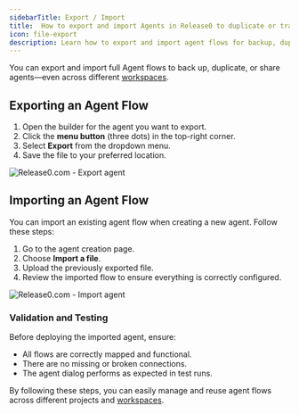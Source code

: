 ```yaml
---
sidebarTitle: Export / Import
title:  How to export and import Agents in Release0 to duplicate or transfer chatbot agent configurations
icon: file-export
description: Learn how to export and import agent flows for backup, duplication, or sharing across workspaces in Release0. This guide covers the steps to export an agent flow and import it into a new or existing agent, ensuring seamless transfer of configurations and logic.
---
```


You can export and import full Agent flows to back up, duplicate, or share agents—even across different [workspaces](/workspace/general).

## Exporting an Agent Flow

1. Open the builder for the agent you want to export.
2. Click the **menu button** (three dots) in the top-right corner.
3. Select **Export** from the dropdown menu.
4. Save the file to your preferred location.

<Frame style={{ maxWidth: '600px' }}>
  <img src="/images/workspace/agent-export.png" alt="Release0.com - Export agent" /> 
</Frame>


## Importing an Agent Flow

You can import an existing agent flow when creating a new agent. Follow these steps:

1. Go to the agent creation page.
2. Choose **Import a file**.
3. Upload the previously exported file.
4. Review the imported flow to ensure everything is correctly configured.

<Frame style={{ maxWidth: '400px' }}>
  <img src="/images/workspace/agent-import.png" alt="Release0.com - Import agent" />
</Frame>


### Validation and Testing

Before deploying the imported agent, ensure:

- All flows are correctly mapped and functional.
- There are no missing or broken connections.
- The agent dialog performs as expected in test runs.

By following these steps, you can easily manage and reuse agent flows across different projects and [workspaces](/workspace/general).
